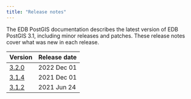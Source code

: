 ```yaml
---
title: "Release notes"
---
```

The EDB PostGIS documentation describes the latest version of EDB PostGIS 3.1, 
including minor releases and patches. These release notes 
cover what was new in each release. 

|         Version          | Release date |
| ------------------------ | ------------ |
| [3.2.0](09_rel_notes32)  | 2022 Dec 01  |
| [3.1.4](10_rel_notes314) | 2021 Dec 01  |
| [3.1.2](11_rel_notes312) | 2021 Jun 24  |




